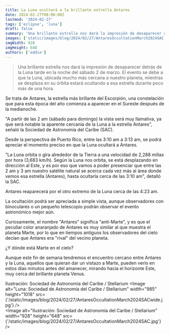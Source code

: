 ```yaml
---
title: La Luna ocultará a la brillante estrella Antares
date: 2024-02-27T08:00:00Z
lastmod: '2024-02-27'
tags: ['eclipse', 'luna']
draft: false
summary: 'Una brillante estrella nos dará la impresión de desaparecer detrás de la Luna tarde en la noche del sábado 2 de marzo.'
images: ['static/images/blog/2024/02/27/AntaresOccultationMarch2024SAC.jpg']
imgWidth: 928
imgHeight: 648
authors: ['eddie']
---
```


> Una brillante estrella nos dará la impresión de desaparecer detrás de la Luna tarde en la noche del sábado 2 de marzo. El evento se debe a que la Luna, ubicada mucho más cercana a nuestro planeta,
> mientras se desplaza en su órbita estará ocultando a esa estrella durante poco más de una hora.

Se trata de Antares, la estrella más brillante del Escorpión, una constelación que para esta época del año comienza a aparecer en el Sureste después de la medianoche.

"A partir de las 2 am (sábado para domingo) la vista será muy llamativa, ya que será notable la aparente cercanía de la Luna a la estrella Antares", señaló la Sociedad de Astronomía del Caribe (SAC).

Desde la perspectiva de Puerto Rico, entre las 3:10 am a 3:13 am, se podrá apreciar el momento preciso en que la Luna ocultará a Antares.

"La Luna orbita o gira alrededor de la Tierra a una velocidad de 2,288 millas por hora (3,683 km/h). Según la Luna nos orbita, se está desplazando en dirección al Este, y es por eso que vamos a poder presenciar
que entre las 2 am y 3 am nuestro satélite natural se acerca cada vez más al área donde vemos esa estrella (Antares), hasta ocultarla cerca de las 3:10 am", detalló la SAC.

Antares reaparecerá por el otro extremo de la Luna cerca de las 4:23 am.

La ocultación podrá ser apreciada a simple vista, aunque observadores con binoculares o un pequeño telescopio podrán observar el evento astronómico mejor aún.

Curiosamente, el nombre "Antares" significa "anti-Marte", y es que el peculiar color anaranjado de Antares es muy similar al que muestra el planeta Marte,
por lo que en tiempos antiguos los observadores del cielo decían que Antares era "rival" del vecino planeta.

¿Y dónde está Marte en el cielo?

Aunque este fin de semana tendremos el encuentro cercano entre Antares y la Luna, aquellos que quieran dar un vistazo a Marte, pueden verlo en estos días minutos antes del amanecer,
mirando hacia el horizonte Este, muy cerca del brillante planeta Venus.

<ImageCaption>Ilustración: Sociedad de Astronomía del Caribe / Stellarium</ImageCaption>
<Image
  alt="Luna:  Sociedad de Astronomía del Caribe / Stellarium"
  width="985"
  height="1018"
  src={'/static/images/blog/2024/02/27/AntaresOccultationMarch2024SACwide.jpg'}
/>
<br />
<Image
  alt="Ilustración:  Sociedad de Astronomía del Caribe / Stellarium"
  width="928"
  height="648"
  src={'/static/images/blog/2024/02/27/AntaresOccultationMarch2024SAC.jpg'}
/>
